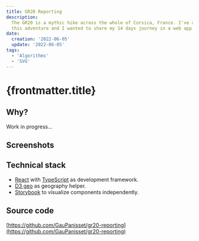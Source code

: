 ```yaml
---
title: GR20 Reporting
description:
  The GR20 is a mythic hike across the whole of Corsica, France. I've achieved
  this adventure and I wanted to share my 14 days journey in a web app.
date:
  creation: '2022-06-05'
  update: '2022-06-05'
tags:
  - 'Algorithms'
  - 'SVG'
---
```



# {frontmatter.title}

## Why?

Work in progress...

## Screenshots

<MdxImage alt="" caption="" src="my-gr20/gr20-map.jpg" />

<MdxImage alt="" caption="" src="my-gr20/gr20-note-image.jpg" />

## Technical stack

- [React](https://fr.reactjs.org/docs/getting-started.html) with
  [TypeScript](https://www.typescriptlang.org/docs/) as development framework.
- [D3 geo](https://github.com/d3/d3-geo#api-reference) as geography helper.
- [Storybook](https://storybook.js.org/docs/react/get-started/introduction) to
  visualize components independently.

## Source code

[https://github.com/GauPanisset/gr20-reporting](https://github.com/GauPanisset/gr20-reporting)
